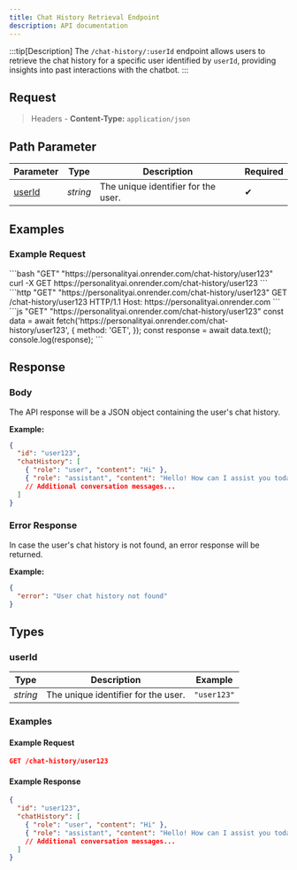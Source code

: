 ```yaml
---
title: Chat History Retrieval Endpoint
description: API documentation
---
```



<Summary method="get" path="/chat-history/:userId" urls="https://personalityai.onrender.com/chat-history/user123"></Summary>

:::tip[Description]
The `/chat-history/:userId` endpoint allows users to retrieve the chat history for a specific user identified by `userId`, providing insights into past interactions with the chatbot.
:::

## Request

> Headers - **Content-Type:** `application/json`

## Path Parameter

| Parameter | Type    | Description                                     | Required |
|-----------|---------|-------------------------------------------------|----------|
| [userId](#userId) | _string_ | The unique identifier for the user.          | ✔        |

## Examples

### Example Request

<Tabs>
  <TabItem label="cURL">
    ```bash "GET" "https://personalityai.onrender.com/chat-history/user123"
    curl -X GET https://personalityai.onrender.com/chat-history/user123
    ```
  </TabItem>

  <TabItem label="HTTP Request String">
    ```http "GET" "https://personalityai.onrender.com/chat-history/user123"
    GET /chat-history/user123 HTTP/1.1
    Host: https://personalityai.onrender.com
    ```
  </TabItem>

  <TabItem label="Fetch (JS)">
    ```js "GET" "https://personalityai.onrender.com/chat-history/user123"
    const data = await fetch('https://personalityai.onrender.com/chat-history/user123', {
      method: 'GET',
    });
    const response = await data.text();
    console.log(response);
    ```
  </TabItem>
</Tabs>


## Response

### Body

The API response will be a JSON object containing the user's chat history.

**Example:**
```json
{
  "id": "user123",
  "chatHistory": [
    { "role": "user", "content": "Hi" },
    { "role": "assistant", "content": "Hello! How can I assist you today?" },
    // Additional conversation messages...
  ]
}
```

### Error Response

In case the user's chat history is not found, an error response will be returned.

**Example:**
```json
{
  "error": "User chat history not found"
}
```

## Types

### userId

| **Type**  | **Description**                        | **Example** |
|-----------|----------------------------------------|-------------|
| _string_  | The unique identifier for the user.    | `"user123"` |

### Examples

#### Example Request

```json
GET /chat-history/user123
```

#### Example Response

```json
{
  "id": "user123",
  "chatHistory": [
    { "role": "user", "content": "Hi" },
    { "role": "assistant", "content": "Hello! How can I assist you today?" },
    // Additional conversation messages...
  ]
}
```